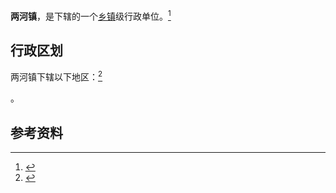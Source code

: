 {{中国乡级行政区|62/12/24/104/000}}

'''两河镇'''，是{{PRC admin/fullname|62/12/24/104/000|3}}下辖的一个[[乡镇|乡镇]]级行政单位。<ref>{{PRC admin/ref sgc|{{PRC admin/parent|62/12/24/104/000}}}}</ref>

== 行政区划 ==

两河镇下辖以下地区：<ref>{{PRC admin/ref sgc|62/12/24/104/000}}</ref>

{{PRC admin/children|62/12/24/104/000}}。

== 参考资料 ==

{{reflist}}

{{行政区划小作品}}
{{PRC admin/navcat|62/12/24/104/000}}